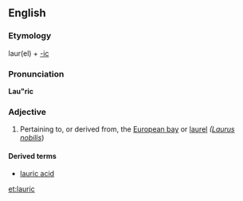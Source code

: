 ==English==

===Etymology===
laur(el) + [[-ic]]

===Pronunciation===
'''Lau"ric'''

===Adjective===
{{en-adj}}

# Pertaining to, or derived from, the [[European bay]] or [[laurel]] ''([[Laurus nobilis]]'')

====Derived terms====
* [[lauric acid]]

{{anagrams:en/acilru}}
[[et:lauric]]